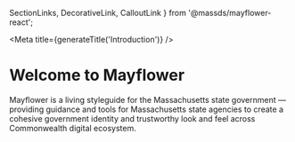   SectionLinks, DecorativeLink, CalloutLink
} from '@massds/mayflower-react';





<Meta title={generateTitle('Introduction')} />

# Welcome to Mayflower

Mayflower is a living styleguide for the Massachusetts state government — providing guidance and tools for Massachusetts state agencies to create a cohesive government identity and trustworthy look and feel across Commonwealth digital ecosystem.

<div className="row ma__row--three-up">
  <div className="col-md">
    <SectionLinks
      title={{
        text: 'Design Principles'
      }}
      description="Design principles are the guiding theories and rationales for the Mayflower brand and other implementation ground rules, where all the system-wide design decisions and best practices are rooted in. Follow these guides when making about adopting or contributing to Mayflower."
      index={0}
    >
      <DecorativeLink text="Brand Pillars" href="" />
      <DecorativeLink text="Design Guidelines" href="" />
    </SectionLinks>
  </div>
  <div className="col-md">
    <SectionLinks
      title={{
        text: 'Design Tokens'
      }}
      description="Design tokens are assets and variables referenced and propagated throughout the design system. Apply these basic design vocabulary to achieve a cohesive visual brand across various mediums and tech stacks. "
      index={1}
      >
      <DecorativeLink text="Colors" href="" />
      <DecorativeLink text="Typography" href="" />
      <DecorativeLink text="Logo" href="" />
      <DecorativeLink text="Icons" href="" />
    </SectionLinks>
  </div>
  <div className="col-md">
    <SectionLinks
      title={{
        text: 'Brand Touch Points'
      }}
      description="Branding components are the templating components, such as Headers and Footers, and other base elements, such as Heading, Links, Buttons, that are frequently used in all web products. Learn about how to implement these quickly to achieve a consistent look and feel with the other Commonwealth digital products."
      index={2}
      >
      <DecorativeLink text="Branding Components" href="" />
      <DecorativeLink text="Base Elements" href="" />
    </SectionLinks>
  </div>
</div>
